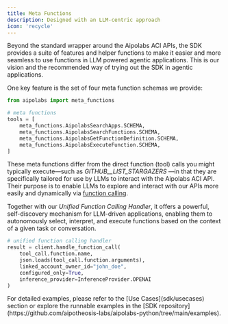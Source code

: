 ```yaml
---
title: Meta Functions
description: Designed with an LLM-centric approach
icon: 'recycle'
---
```


Beyond the standard wrapper around the Aipolabs ACI APIs, the SDK provides a suite of features and helper functions to make it easier and more seamless to use functions in LLM powered agentic applications. This is our vision and the recommended way of trying out the SDK in agentic applications.

One key feature is the set of four meta function schemas we provide:

```python
from aipolabs import meta_functions

# meta functions
tools = [
    meta_functions.AipolabsSearchApps.SCHEMA,
    meta_functions.AipolabsSearchFunctions.SCHEMA,
    meta_functions.AipolabsGetFunctionDefinition.SCHEMA,
    meta_functions.AipolabsExecuteFunction.SCHEMA,
]
```

These meta functions differ from the direct function (tool) calls you might typically execute—such as <i>GITHUB\_\_LIST\_STARGAZERS</i> —in that they are specifically tailored for use by LLMs to interact with the Aipolabs ACI API. Their purpose is to enable LLMs to explore and interact with our APIs more easily and dynamically via [function calling](https://platform.openai.com/docs/guides/function-calling).

Together with our <i>Unified Function Calling Handler</i>, it offers a powerful, self-discovery mechanism for LLM-driven applications, enabling them to autonomously select, interpret, and execute functions based on the context of a given task or conversation.

```python
# unified function calling handler
result = client.handle_function_call(
    tool_call.function.name,
    json.loads(tool_call.function.arguments),
    linked_account_owner_id="john_doe",
    configured_only=True,
    inference_provider=InferenceProvider.OPENAI
)
```

<Note>
  For detailed examples, please refer to the [Use Cases](sdk/usecases) section or explore the runnable examples in the [SDK repository](https://github.com/aipotheosis-labs/aipolabs-python/tree/main/examples).
</Note>